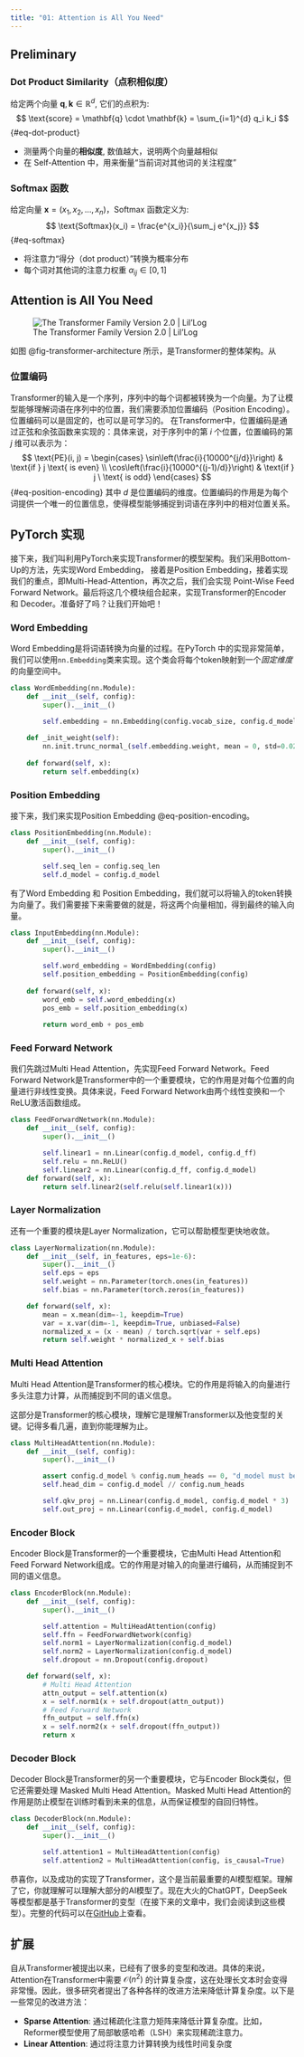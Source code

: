 ```yaml
---
title: "01: Attention is All You Need"
---
```




## Preliminary

### Dot Product Similarity（点积相似度）

给定两个向量 $\mathbf{q}, \mathbf{k} \in \mathbb{R}^d$, 它们的点积为:
$$
\text{score} = \mathbf{q} \cdot \mathbf{k} = \sum_{i=1}^{d} q_i k_i
$$ {#eq-dot-product}

- 测量两个向量的**相似度**, 数值越大，说明两个向量越相似
- 在 Self-Attention 中，用来衡量“当前词对其他词的关注程度”

### Softmax 函数

给定向量 $\mathbf{x} = (x_1, x_2, \ldots, x_n)$，Softmax 函数定义为:
$$
\text{Softmax}(x_i) = \frac{e^{x_i}}{\sum_j e^{x_j}}
$$ {#eq-softmax}


- 将注意力“得分（dot product）”转换为概率分布
- 每个词对其他词的注意力权重 $\alpha_{ij} \in [0, 1]$


## Attention is All You Need
![The Transformer Family Version 2.0 | Lil'Log](01-attention.assets/transformer.png){#fig-transformer-architecture}

如图 @fig-transformer-architecture 所示，是Transformer的整体架构。从



### 位置编码
Transformer的输入是一个序列，序列中的每个词都被转换为一个向量。为了让模型能够理解词语在序列中的位置，我们需要添加位置编码（Position Encoding）。位置编码可以是固定的，也可以是可学习的。
在Transformer中，位置编码是通过正弦和余弦函数来实现的：具体来说，对于序列中的第 $i$ 个位置，位置编码的第 $j$ 维可以表示为：
$$
\text{PE}(i, j) =
\begin{cases}
\sin\left(\frac{i}{10000^{j/d}}\right) & \text{if } j \text{ is even} \\
\cos\left(\frac{i}{10000^{(j-1)/d}}\right) & \text{if } j \     \text{ is odd}
\end{cases}
$$ {#eq-position-encoding}
其中 $d$ 是位置编码的维度。位置编码的作用是为每个词提供一个唯一的位置信息，使得模型能够捕捉到词语在序列中的相对位置关系。





## PyTorch 实现
接下来，我们叫利用PyTorch来实现Transformer的模型架构。我们采用Bottom-Up的方法，先实现Word Embedding， 接着是Position Embedding，接着实现我们的重点，即Multi-Head-Attention，再次之后，我们会实现 Point-Wise Feed Forward Network。最后将这几个模块组合起来，实现Transformer的Encoder 和 Decoder。准备好了吗？让我们开始吧！


### Word Embedding
Word Embedding是将词语转换为向量的过程。在PyTorch 中的实现非常简单，我们可以使用`nn.Embedding`类来实现。这个类会将每个token映射到一个*固定维度*的向量空间中。

```python
class WordEmbedding(nn.Module):
    def __init__(self, config):
        super().__init__()

        self.embedding = nn.Embedding(config.vocab_size, config.d_model)
    
    def _init_weight(self):
        nn.init.trunc_normal_(self.embedding.weight, mean = 0, std=0.02, a=-3, b=3)
    
    def forward(self, x):
        return self.embedding(x)    
```



### Position Embedding 

接下来，我们来实现Position Embedding @eq-position-encoding。 
```python
class PositionEmbedding(nn.Module):
    def __init__(self, config):
        super().__init__()

        self.seq_len = config.seq_len
        self.d_model = config.d_model

```


有了Word Embedding 和 Position Embedding，我们就可以将输入的token转换为向量了。我们需要接下来需要做的就是，将这两个向量相加，得到最终的输入向量。
```python
class InputEmbedding(nn.Module):
    def __init__(self, config):
        super().__init__()

        self.word_embedding = WordEmbedding(config)
        self.position_embedding = PositionEmbedding(config)
    
    def forward(self, x):
        word_emb = self.word_embedding(x)
        pos_emb = self.position_embedding(x)
        
        return word_emb + pos_emb
```


### Feed Forward Network 
我们先跳过Multi Head Attention，先实现Feed Forward Network。Feed Forward Network是Transformer中的一个重要模块，它的作用是对每个位置的向量进行非线性变换。具体来说，Feed Forward Network由两个线性变换和一个ReLU激活函数组成。

```python
class FeedForwardNetwork(nn.Module):
    def __init__(self, config):
        super().__init__()

        self.linear1 = nn.Linear(config.d_model, config.d_ff)
        self.relu = nn.ReLU()
        self.linear2 = nn.Linear(config.d_ff, config.d_model)
    def forward(self, x):
        return self.linear2(self.relu(self.linear1(x)))
``` 

### Layer Normalization

还有一个重要的模块是Layer Normalization，它可以帮助模型更快地收敛。

```python
class LayerNormalization(nn.Module):
    def __init__(self, in_features, eps=1e-6):
        super().__init__()
        self.eps = eps
        self.weight = nn.Parameter(torch.ones(in_features))
        self.bias = nn.Parameter(torch.zeros(in_features))

    def forward(self, x):
        mean = x.mean(dim=-1, keepdim=True)
        var = x.var(dim=-1, keepdim=True, unbiased=False)
        normalized_x = (x - mean) / torch.sqrt(var + self.eps)
        return self.weight * normalized_x + self.bias
```





### Multi Head Attention 
Multi Head Attention是Transformer的核心模块。它的作用是将输入的向量进行多头注意力计算，从而捕捉到不同的语义信息。

:::{.callout-important}
这部分是Transformer的核心模块，理解它是理解Transformer以及他变型的关键。记得多看几遍，直到你能理解为止。
:::


```python
class MultiHeadAttention(nn.Module):
    def __init__(self, config):
        super().__init__()

        assert config.d_model % config.num_heads == 0, "d_model must be divisible by num_heads"
        self.head_dim = config.d_model // config.num_heads

        self.qkv_proj = nn.Linear(config.d_model, config.d_model * 3)
        self.out_proj = nn.Linear(config.d_model, config.d_model)

```



### Encoder Block 
Encoder Block是Transformer的一个重要模块，它由Multi Head Attention和Feed Forward Network组成。它的作用是对输入的向量进行编码，从而捕捉到不同的语义信息。

```python
class EncoderBlock(nn.Module):
    def __init__(self, config):
        super().__init__()

        self.attention = MultiHeadAttention(config)
        self.ffn = FeedForwardNetwork(config)
        self.norm1 = LayerNormalization(config.d_model)
        self.norm2 = LayerNormalization(config.d_model)
        self.dropout = nn.Dropout(config.dropout)

    def forward(self, x):
        # Multi Head Attention
        attn_output = self.attention(x)
        x = self.norm1(x + self.dropout(attn_output))   
        # Feed Forward Network
        ffn_output = self.ffn(x)
        x = self.norm2(x + self.dropout(ffn_output))
        return x
``` 



### Decoder Block
Decoder Block是Transformer的另一个重要模块，它与Encoder Block类似，但它还需要处理
Masked Multi Head Attention。Masked Multi Head Attention的作用是防止模型在训练时看到未来的信息，从而保证模型的自回归特性。

```python
class DecoderBlock(nn.Module):
    def __init__(self, config):
        super().__init__()      

        self.attention1 = MultiHeadAttention(config)
        self.attention2 = MultiHeadAttention(config, is_causal=True)

```




恭喜你，以及成功的实现了Transformer，这个是当前最重要的AI模型框架。理解了它，你就理解可以理解大部分的AI模型了。现在大火的ChatGPT，DeepSeek等模型都是基于Transformer的变型（在接下来的文章中，我们会阅读到这些模型）。完整的代码可以在[GitHub]()上查看。




## 扩展
自从Transformer被提出以来，已经有了很多的变型和改进。具体的来说，Attention在Transformer中需要 $\mathcal{O}(n^2)$ 的计算复杂度，这在处理长文本时会变得非常慢。因此，很多研究者提出了各种各样的改进方法来降低计算复杂度。以下是一些常见的改进方法：

- **Sparse Attention**: 通过稀疏化注意力矩阵来降低计算复杂度。比如，Reformer模型使用了局部敏感哈希（LSH）来实现稀疏注意力。
- **Linear Attention**: 通过将注意力计算转换为线性时间复杂度





